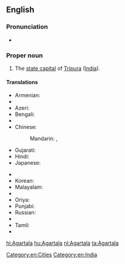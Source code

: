 ==English==
{{wikipedia}}

===Pronunciation===
* {{IPA|/əˈgərtələ/|lang=en}}

===Proper noun===
{{en-proper noun}}

# The [[state capital]] of [[Tripura]] ([[India]]).

====Translations====
{{trans-top|capital of Tripura, India}}
* Armenian: {{t-|hy|Ագարտալա|tr=Agartala}}
* {{trreq|as}}
* Azeri: {{t-|az|Aqartala}}
* Bengali: {{t-|bn|আগরতলা|tr=Agortôla|sc=Beng}}
* {{trreq|hne}}
* Chinese:
*: Mandarin: {{t|cmn|阿加爾塔拉|sc=Hani}}, {{t|cmn|阿加尔塔拉|tr=Ājiā'ěrtǎlā|sc=Hani}}
* Gujarati: {{t-|gu|અગરતલા|sc=Gujr}}
* Hindi: {{t+|hi|अगरतला|tr=Agartalā}}
* Japanese: {{t-|ja|アガルタラ|tr=Agarutara}}
{{trans-mid}}
* {{trreq|kn}}
* Korean: {{t-|ko|아가르탈라|sc=Kore}}
* Malayalam: {{t-|ml|അഗർത്തല|sc=Mlym}}
* {{trreq|mr}}
* Oriya: {{t-|or|ଅଗରତାଲା|sc=Orya}}
* Punjabi: {{t|pa|ਅਗਰਤਲਾ|m|tr=Agartalā|sc=Guru}}
* Russian: {{t-|ru|Агартала|f|tr=Agartala}}
* {{trreq|sat}}
* Tamil: {{t-|ta|அகர்தலா|sc=Taml}}
* {{trreq|te}}
{{trans-bottom}}

[[Category:en:Cities]]
[[Category:en:India]]

[[hi:Agartala]]
[[hu:Agartala]]
[[nl:Agartala]]
[[ta:Agartala]]